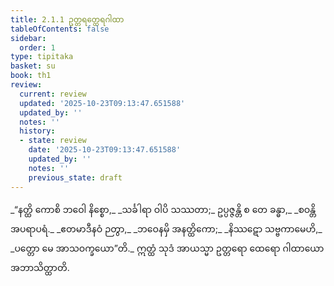 ```yaml
---
title: 2.1.1 ဥတ္တရတ္ထေရဂါထာ
tableOfContents: false
sidebar:
  order: 1
type: tipitaka
basket: su
book: th1
review:
  current: review
  updated: '2025-10-23T09:13:47.651588'
  updated_by: ''
  notes: ''
  history:
  - state: review
    date: '2025-10-23T09:13:47.651588'
    updated_by: ''
    notes: ''
    previous_state: draft
---
```



<ReviewStatus review={frontmatter.review} showDetails={true} />

<HypothesisAnnotation frontmatter={frontmatter} />

<DynamicBreadcrumb />

<Division number="121" book="th1" e="ch" v="19" p="247">

<Paragraph number="274" type="verses" book="th1">
_“နတ္ထိ ကောစိ ဘဝေါ နိစ္စော,_  
_သင်္ခါရာ ဝါပိ သဿတာ;_  
ဥပ္ပဇ္ဇန္တိ စ တေ ခန္ဓာ,_  
_စဝန္တိ အပရာပရံ._  

</Paragraph>

</Division>
<Division number="122" book="th1" e="ch" v="19" p="247">

<Paragraph number="275" type="verses" book="th1">
_ဧတမာဒီနဝံ ဉတွာ,_  
_ဘဝေနမှိ အနတ္ထိကော;_  
_နိဿဋော သဗ္ဗကာမေဟိ,_  
_ပတ္တော မေ အာသဝက္ခယော”တိ._  

</Paragraph>

<Paragraph number="276" book="th1">
ဣတ္ထံ သုဒံ အာယသ္မာ ဥတ္တရော ထေရော ဂါထာယော အဘာသိတ္ထာတိ.
</Paragraph>
</Division>